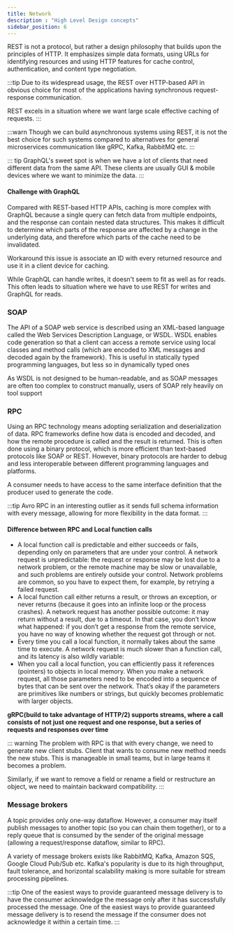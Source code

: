 ```yaml
---
title: Network
description : "High Level Design concepts"
sidebar_position: 6
---
```



REST is not a protocol, but rather a design philosophy that builds upon the principles
of HTTP. It emphasizes simple data formats, using URLs for identifying
resources and using HTTP features for cache control, authentication, and content
type negotiation.

:::tip
Due to its widespread usage, the REST over HTTP-based API in obvious choice for most of the applications having
synchronous request-response communication.

REST excels in a situation where we want large scale effective caching of requests.
:::

:::warn
Though we can build asynchronous systems using REST, it is not the best choice for such systems compared to
alternatives for general microservices communication like gRPC, Kafka, RabbitMQ etc.
:::



::: tip
GraphQL's sweet spot is when we have a lot of clients that need different data from the same API.
These clients are usually GUI & mobile devices where we want to minimize the data.
:::

#### Challenge with GraphQL
Compared with REST-based HTTP APIs, caching is more complex with GraphQL because a single query can fetch data from
multiple endpoints, and the response can contain nested data structures.
This makes it difficult to determine which parts of the response are affected by a change in the underlying data,
and therefore which parts of the cache need to be invalidated.

Workaround this issue is associate an ID with every returned resource and use it in a client device for caching.

While GraphQL can handle writes, it doesn't seem to fit as well as for reads. This often leads to situation where
we have to use REST for writes and GraphQL for reads.

### SOAP
The API of a SOAP web service is described using an XML-based language called the
Web Services Description Language, or WSDL. WSDL enables code generation so
that a client can access a remote service using local classes and method calls (which
are encoded to XML messages and decoded again by the framework). This is useful in
statically typed programming languages, but less so in dynamically typed ones


As WSDL is not designed to be human-readable, and as SOAP messages are often too
complex to construct manually, users of SOAP rely heavily on tool support


### RPC
Using an RPC technology means adopting serialization and deserialization of data.
RPC frameworks define how data is encoded and decoded,
and how the remote procedure is called and the result is returned.
This is often done using a binary protocol, which is more efficient than text-based protocols like SOAP or REST.
However,
binary protocols are harder to debug and less interoperable between different programming languages and platforms.

A consumer needs to have access to the same interface definition that the producer used to generate the code.

:::tip
Avro RPC in an interesting outlier as it sends full schema information with every message, allowing for more flexibility in the data format.
:::

#### Difference between RPC and Local function calls
- A local function call is predictable and either succeeds or fails, depending only on parameters that are under your control.
A network request is unpredictable: the request or response may be lost due to a network problem, or the remote
machine may be slow or unavailable, and such problems are entirely outside your control.
Network problems are common, so you have to expect them, for example, by retrying a failed request.
- A local function call either returns a result, or throws an exception, or never returns (because it goes into an infinite
loop or the process crashes). A network request has another possible outcome: it may return without a result, due to a
timeout. In that case, you don’t know what happened: if you don’t get a response from the remote service, you
have no way of knowing whether the request got through or not.
- Every time you call a local function, it normally takes about the same time to execute. A network request is much slower
than a function call, and its latency is also wildly variable:
- When you call a local function, you can efficiently pass it references (pointers) to objects in local memory. When you
make a network request, all those parameters need to be encoded into a sequence of bytes that can be sent over the network.
That’s okay if the parameters are primitives like numbers or strings, but quickly becomes problematic with larger objects.


**gRPC(build to take advantage of HTTP/2) supports streams, where a call consists of not just one request and one response, but a series of requests and responses over time**


::: warning
The problem with RPC is that with every change, we need to generate new client stubs.
Client that wants to consume new method needs the new stubs.
This is manageable in small teams, but in large teams it becomes a problem.

Similarly, if we want to remove a field or rename a field or restructure an object, we need to maintain backward compatibility.
:::

### Message brokers
A topic provides only one-way dataflow. However, a consumer may itself publish messages to another topic (so you can chain
them together), or to a reply queue that is consumed by the sender of the original message (allowing a request/response dataflow, similar to RPC).

A variety of message brokers exists like RabbitMQ, Kafka, Amazon SQS, Google Cloud Pub/Sub etc.
Kafka's popularity is due to its high throughput, fault tolerance, and horizontal scalability making is more suitable for
stream processing pipelines.


:::tip
One of the easiest ways to provide guaranteed message delivery is to have the consumer acknowledge the message only after it has successfully processed the message.
One of the easiest ways to provide guaranteed message delivery is to resend the message if the consumer does not acknowledge it within a certain time.
:::
